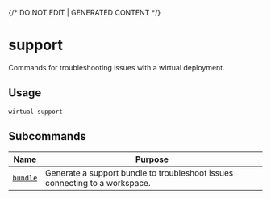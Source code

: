 {/* DO NOT EDIT | GENERATED CONTENT */}

# support

Commands for troubleshooting issues with a wirtual deployment.

## Usage

```console
wirtual support
```

## Subcommands

| Name                                       | Purpose                                                                     |
| ------------------------------------------ | --------------------------------------------------------------------------- |
| [<code>bundle</code>](./support_bundle.md) | Generate a support bundle to troubleshoot issues connecting to a workspace. |
